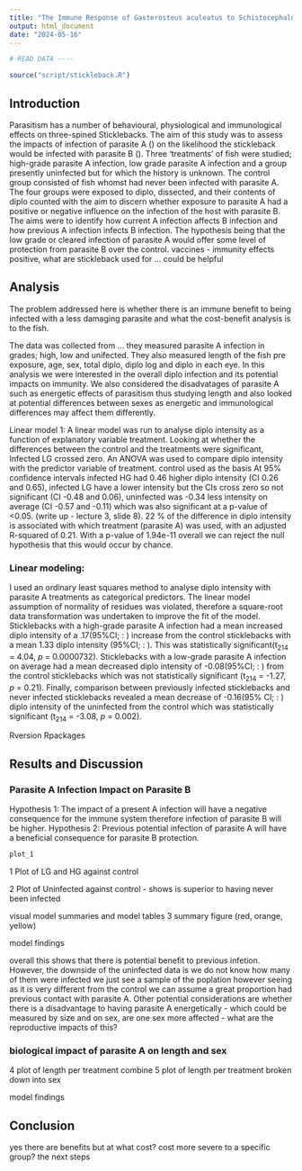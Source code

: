 ```yaml
---
title: "The Immune Response of Gasterosteus aculeatus to Schistocephalus solidus and Subsequent Response to Diplostomum pseudospathaceum"
output: html_document
date: "2024-05-16"
---
```


```r
# READ DATA ----

source("script/stickleback.R")

```


## Introduction
Parasitism has a number of behavioural, physiological and immunological effects on three-spined Sticklebacks. The aim of this study was to assess the impacts of infection of parasite A () on the likelihood the stickleback would be infected with parasite B (). Three 'treatments' of fish were studied; high-grade parasite A infection, low grade parasite A infection and a group presently uninfected but for which the history is unknown. The control group consisted of fish whomst had never been infected with parasite A. The four groups were exposed to diplo, dissected, and their contents of diplo counted with the aim to discern whether exposure to parasite A had a positive or negative influence on the infection of the host with parasite B. The aims were to identify how current A infection affects B infection and how previous A infection infects B infection. The hypothesis being that the low grade or cleared infection of parasite A would offer some level of protection from parasite B over the control.
vaccines - immunity effects positive, what are stickleback used for ... could be helpful


## Analysis
The problem addressed here is whether there is an immune benefit to being infected with a less damaging parasite and what the cost-benefit analysis is to the fish.

The data was collected from ... they measured parasite A infection in grades; high, low and unifected. They also measured length of the fish pre exposure, age, sex, total diplo, diplo log and diplo in each eye. In this analysis we were interested in the overall diplo infection and its potential impacts on immunity. We also considered the disadvatages of parasite A such as energetic effects of parasitism thus studying length and also looked at potential differences between sexes as energetic and immunological differences may affect them differently.

Linear model 1:
A linear model was run to analyse diplo intensity as a function of explanatory variable treatment. Looking at whether the differences between the control and the treatments were significant, Infected LG crossed zero.
An ANOVA was used to compare diplo intensity with the predictor variable of treatment. control used as the basis At 95% confidence intervals infected HG had 0.46 higher diplo intensity (CI 0.26 and 0.65), infected LG have a lower intensity but the CIs cross zero so not significant (CI -0.48 and 0.06), uninfected was -0.34 less intensity on average (CI -0.57 and -0.11) which was also significant at a p-value of <0.05. (write up - lecture 3, slide 8). 22 % of the difference in diplo intensity is associated with which treatment (parasite A) was used, with an adjusted R-squared of 0.21. With a p-value of 1.94e-11 overall we can reject the null hypothesis that this would occur by chance.

### Linear modeling:
I used an ordinary least squares method to analyse diplo intensity with parasite A treatments as categorical predictors. The linear model assumption of normality of residues was violated, therefore a square-root data transformation was undertaken to improve the fit of the model.
Sticklebacks with a high-grade parasite A infection had a mean increased diplo intensity of a .17(95%CI; : ) increase from the control sticklebacks with a mean 1.33 diplo intensity (95%CI; : ). This was statistically significant(t~214~ = 4.04, *p* = 0.0000732). 
Sticklebacks with a low-grade parasite A infection on average had a mean decreased diplo intensity of -0.08(95%CI; : ) from the control sticklebacks which was not statistically significant (t~214~ = -1.27, *p* = 0.21).
Finally, comparison between previously infected sticklebacks and never infected sticklebacks revealed a mean decrease of -0.16(95% CI; : ) diplo intensity of the uninfected from the control which was statistically significant (t~214~ = -3.08, *p* = 0.002).


Rversion
Rpackages

## Results and Discussion

### Parasite A Infection Impact on Parasite B
Hypothesis 1: The impact of a present A infection will have a negative consequence for the immune system therefore infection of parasite B will be higher.
Hypothesis 2: Previous potential infection of parasite A will have a beneficial consequence for parasite B protection.


```r

plot_1

```

1 Plot of LG and HG against control

2 Plot of Uninfected against control - shows is superior to having never been infected

visual model summaries and model tables 
3 summary figure (red, orange, yellow)

model findings

overall this shows that there is potential benefit to previous infetion. However, the downside of the uninfected data is we do not know how many of them were infected we just see a sample of the poplation however seeing as it is very different from the control we can assume a great proportion had previous contact with parasite A. Other potential considerations are whether there is a disadvantage to having parasite A energetically - which could be measured by size and on sex, are one sex more affected - what are the reproductive impacts of this? 

### biological impact of parasite A on length and sex

4 plot of length per treatment 
combine
5 plot of length per treatment broken down into sex

model findings


## Conclusion 
yes there are benefits but at what cost?
cost more severe to a specific group?
the next steps



